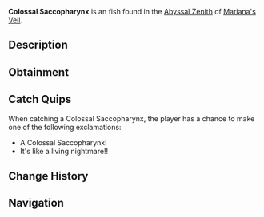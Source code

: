 {{FishInfobox
|image          = Colossal Saccopharynx.png
|rarity         = Uncommon
|sea            = First Sea
|location       = [[Abyssal Zenith]]
|sublocation    = 
|sources        = Fishing Rod
|radar_location = 
|xp             = 90
|weather        = Windy
|time           = 
|season         = 
|bait           = Flakes
|base_weight    = 200
|base_value     = 100
|weight_range   = 120
|base_chance    = 55
|base_resil     = 70
}}
'''Colossal Saccopharynx''' is an {{Rarity|Uncommon}} fish found in the [[Abyssal Zenith]] of [[Mariana's Veil]].

== Description ==
{{Description|A large, eel-like fish with a jaw that can unhinge to swallow prey whole.|Bestiary Entry}}

== Obtainment ==
{{Description|Discovered in the deepest ends of the abyss, especially during gusty weather.|Bestiary Hint}}
{{Fish Availability|
Mariana's Veil/Abyssal Zenith
|top_rods      = 
Astralhook Rod\163096.96\240318.36;
Fungal Rod\161430.07\160640;
Ethereal Prism Rod\161189.75\234116.67;
Fast Rod\160058.59\160058.59;
Firefly Rod\159646.67\158865.33;
Antler Rod\149231.89\148501.53;
Leviathan's Fang Rod\151698.85\160823.17;
Fortune Rod\86650.08\127695.61;
No-Life Rod\155407.65\155397.21;
Seraphic Rod\154207.43\154197.07;
Depthseeker Rod\146368.76\120381.28;
Avalanche Rod\144699.12\107930.93;
Verdant Shear Rod\144225.84\131534.72;
Challenger's Rod\141255.06\141245.57;
Rod Of The Forgotten Fang\140825.76\140816.31;
Trident Rod\136732.19\109434.31;
Free Spirit Rod\133901.89\109161.73;
Blazebringer Rod\133577.18\124052.28;
Zeus Rod\131900.8\131441.2;
Volcanic Rod\128797.69\99749.7;
Rod Of The Depths\127926.73\127918.14;
Rod Of The Exalted One\120159.63\120151.57;
Steady Rod\77496.78\58266.6
|recommended   = Ethereal Prism Rod
}}

== Catch Quips ==
When catching a Colossal Saccopharynx, the player has a chance to make one of the following exclamations:
* A Colossal Saccopharynx!
* It's like a living nightmare!!

== Change History ==
{{Change History|{{subst:Current Version}}}}

== Navigation ==
{{Fish Navbox|Abyssal Zenith}}